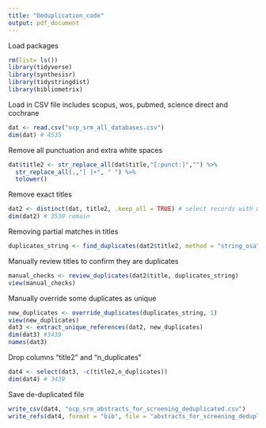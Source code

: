 ```yaml
---
title: "Deduplication_code"
output: pdf_document
---
```


Load packages
```r
rm(list= ls())
library(tidyverse) 
library(synthesisr) 
library(tidystringdist) 
library(bibliometrix)
```


Load in CSV file includes scopus, wos, pubmed, science direct and cochrane
```r
dat <- read.csv("ocp_srm_all_databases.csv")
dim(dat) # 4535
```

Remove all punctuation and extra white spaces

```r
dat$title2 <- str_replace_all(dat$title,"[:punct:]","") %>% 
  str_replace_all(.,"[ ]+", " ") %>% 
  tolower()

```


Remove exact titles 
```r
dat2 <- distinct(dat, title2, .keep_all = TRUE) # select records with unique titles (removes exact duplicates)
dim(dat2) # 3530 remain 
```


Removing partial matches in titles 

```r
duplicates_string <- find_duplicates(dat2$title2, method = "string_osa", to_lower = TRUE, rm_punctuation = TRUE, threshold = 7)
```

Manually review titles to confirm they are duplicates 
```r
manual_checks <- review_duplicates(dat2$title, duplicates_string)
view(manual_checks)
```

Manually override some duplicates as unique 

```r
new_duplicates <- override_duplicates(duplicates_string, 1)
view(new_duplicates)
dat3 <- extract_unique_references(dat2, new_duplicates)
dim(dat3) #3439
names(dat3)
```

Drop columns "title2" and "n_duplicates"

```r
dat4 <- select(dat3, -c(title2,n_duplicates))
dim(dat4) # 3439
```


Save de-duplicated file

```r
write_csv(dat4, "ocp_srm_abstracts_for_screening_deduplicated.csv")
write_refs(dat4, format = "bib", file = "abstracts_for_screening_deduplicated.bib")
```

